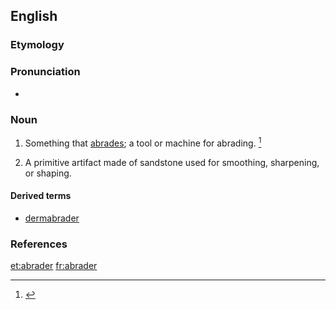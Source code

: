 ==English==

===Etymology===
{{suffix|abrade|er}}

===Pronunciation===
* {{a|US}} {{IPA|/əˈbɹeɪ.dɚ/}}

===Noun===
{{en-noun}}

# Something that [[abrade|abrades]]; a tool or machine for abrading. {{defdate|First attested in the late 19<sup>th</sup> century.}}<ref>{{reference-book | last =| first = | authorlink =  | coauthors =  | editor =Brown, Lesley  | others =  | title = The Shorter Oxford English Dictionary | origdate =  | origyear = 1933| origmonth =  | url =  | format =  | accessdate =  | accessyear =  | accessmonth =  | edition = 5th | date =  | year =2003| month =  | publisher =Oxford University Press  | location =Oxford, UK | language =  | id =  | doi = | isbn =978-0-19-860575-7 | lccn = | ol = | pages =7| chapter =  | chapterurl =  | quote =}}</ref>
# {{context|archaeology}} A primitive artifact made of sandstone used for smoothing, sharpening, or shaping.

====Derived terms====
* [[dermabrader]]

===References===
<references/>

[[et:abrader]]
[[fr:abrader]]